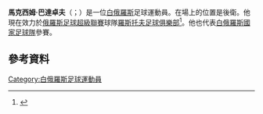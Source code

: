 {{Infobox football biography
| name= Maksim Bardachow
| fullname = Maksim Alyaksandrovich Bardachow
| image = Maksim Bardačoŭ 2012 BLR.jpg
| image_size = 200px
| birth_date = {{birth date and age|df=y|1986|6|18}} 
| birth_place = 蘇聯白俄羅斯Kustovichi
| height = {{height|m=1.88}}
| currentclub = [[羅斯托夫足球俱樂部|羅斯托夫]] <br><small>（外借自[[托木斯克足球俱樂部|托木斯克]]）</small>
| clubnumber = 15
| position = 後衛
| youthyears1 = | youthclubs1 = 
| years1 = 2004–2005 | clubs1 = [[格羅德諾足球俱樂部|格羅德諾]]     | caps1 =   7 | goals1 = 0  
| years2 = 2006–2008 | clubs2 = [[明斯克游擊隊足球俱樂部|MTZ-RIPO Minsk]] | caps2 =  55 | goals2 = 6  
| years3 = 2009–2013 | clubs3 = [[鮑里索夫足球俱樂部|鮑里索夫]]     | caps3 = 110 | goals3 = 7
| years4 = 2013      | clubs4 = → [[托木斯克足球俱樂部|托木斯克]] （外借）  | caps4 =  14 | goals4 = 1
| years5 = 2014–     | clubs5 = [[托木斯克足球俱樂部|托木斯克]]           | caps5 =  13 | goals5 = 0
| years6 = 2014–     | clubs6 = → [[羅斯托夫足球俱樂部|羅斯托夫]] （外借）        | caps6 =  20 | goals6 = 0
| nationalyears1 = 2004      | nationalteam1 = 白俄羅斯U19 | nationalcaps1 = 3  | nationalgoals1 = 0  
| nationalyears2 = 2005–2009 | nationalteam2 = 白俄羅斯U21 | nationalcaps2 = 16 | nationalgoals2 = 0   
| nationalyears3 = 2009–     | nationalteam3 = [[白俄羅斯國家足球隊|白俄羅斯]]              | nationalcaps3 = 37 | nationalgoals3 = 2 
| pcupdate = 3 June 2015
| ntupdate = 31 March 2015
}}
'''馬克西姆·巴達卓夫'''（{{lang-be|Максім Бардачоў}}；{{bd|1986年|6月18日}}）是一位[[白俄羅斯|白俄羅斯]]足球運動員。在場上的位置是後衛。他現在效力於[[俄羅斯足球超級聯賽|俄羅斯足球超級聯賽]]球隊[[羅斯托夫足球俱樂部|羅斯托夫足球俱樂部]]<ref>{{cite web|script-title=ru:Максим Бордачев подписал контракт с Томью|url=http://www.pressball.by/news/football/156636|website=http://www.pressball.b|publisher=pressball|accessdate=1 August 2014|language=ru|archive-date=2020-10-17|archive-url=https://web.archive.org/web/20201017122620/https://www.pressball.by/news/football/156636|dead-url=no}}</ref>。他也代表[[白俄羅斯國家足球隊|白俄羅斯國家足球隊]]參賽。
==參考資料==
{{Reflist}}

{{DEFAULTSORT: Bardachow, Maksim}}
[[Category:白俄羅斯足球運動員|Category:白俄羅斯足球運動員]]
